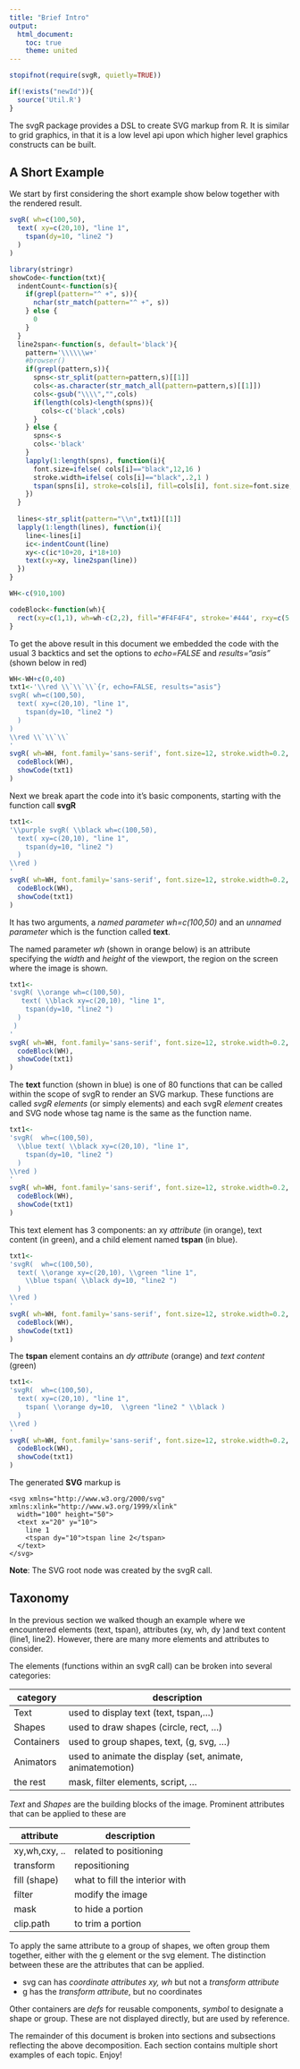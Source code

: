 ```yaml
---
title: "Brief Intro"
output:
  html_document:
    toc: true
    theme: united
---
```



```r
stopifnot(require(svgR, quietly=TRUE))
```

```r
if(!exists("newId")){
  source('Util.R')
}
```



The svgR package provides a DSL to create SVG markup from R. It is similar to
grid graphics, in that it is a low level api upon which higher level graphics
constructs can be built.

## A Short Example

We start by first considering the short example show below together
with the rendered result.

```r
svgR( wh=c(100,50),
  text( xy=c(20,10), "line 1", 
    tspan(dy=10, "line2 ")
  )
)
```

```r
library(stringr)
showCode<-function(txt){
  indentCount<-function(s){
    if(grepl(pattern="^ +", s)){
      nchar(str_match(pattern="^ +", s))   
    } else {
      0
    }
  }
  line2span<-function(s, default='black'){
    pattern='\\\\\\w+'
    #browser()
    if(grepl(pattern,s)){
      spns<-str_split(pattern=pattern,s)[[1]]
      cols<-as.character(str_match_all(pattern=pattern,s)[[1]])
      cols<-gsub("\\\\","",cols)
      if(length(cols)<length(spns)){
        cols<-c('black',cols)
      }
    } else {
      spns<-s
      cols<-'black'
    }
    lapply(1:length(spns), function(i){
      font.size=ifelse( cols[i]=="black",12,16 )
      stroke.width=ifelse( cols[i]=="black",.2,1 )
      tspan(spns[i], stroke=cols[i], fill=cols[i], font.size=font.size, stroke.width=stroke.width)
    })
  }
  
  lines<-str_split(pattern="\\n",txt1)[[1]]  
  lapply(1:length(lines), function(i){
    line<-lines[i]
    ic<-indentCount(line)
    xy<-c(ic*10+20, i*18+10)
    text(xy=xy, line2span(line))
  })
}

WH<-c(910,100)

codeBlock<-function(wh){
  rect(xy=c(1,1), wh=wh-c(2,2), fill="#F4F4F4", stroke='#444', rxy=c(5,5), stroke.width=.3)
}
```

To get the above result in this document we embedded the code with the
usual 3 backtics and set the options to *echo=FALSE* and *results="asis"* (shown below in red)

```r
WH<-WH+c(0,40)
txt1<-'\\red \\`\\`\\`{r, echo=FALSE, results="asis"}
svgR( wh=c(100,50),
  text( xy=c(20,10), "line 1", 
    tspan(dy=10, "line2 ")
  )
)
\\red \\`\\`\\`
'
svgR( wh=WH, font.family='sans-serif', font.size=12, stroke.width=0.2, letter.spacing=2,
  codeBlock(WH),
  showCode(txt1)
)
```

Next we break apart the code into it's basic components, starting with the function call **svgR**

```r
txt1<-
'\\purple svgR( \\black wh=c(100,50),
  text( xy=c(20,10), "line 1", 
    tspan(dy=10, "line2 ")
  )
\\red )
'
svgR( wh=WH, font.family='sans-serif', font.size=12, stroke.width=0.2, letter.spacing=2,
  codeBlock(WH),
  showCode(txt1)
)
```



It has two arguments, a *named parameter wh=c(100,50)* and  an *unnamed parameter*
which is the function called **text**. 

The named parameter *wh* (shown in orange below) is an attribute specifying the *width* and *height* of the viewport,
the region on the screen where the image is shown.

```r
txt1<-
'svgR( \\orange wh=c(100,50),
   text( \\black xy=c(20,10), "line 1", 
    tspan(dy=10, "line2 ")
  )
 )
'
svgR( wh=WH, font.family='sans-serif', font.size=12, stroke.width=0.2, letter.spacing=2,
  codeBlock(WH),
  showCode(txt1)
)
```

The **text** function (shown in blue) is one of 80 functions that can be called within the scope of 
svgR to render an SVG markup. These functions are called *svgR elements* (or simply elements)
and each svgR *element* creates and SVG node whose tag name is the same as the function name.

```r
txt1<-
'svgR(  wh=c(100,50),
  \\blue text( \\black xy=c(20,10), "line 1", 
    tspan(dy=10, "line2 ")
  )
\\red )
'
svgR( wh=WH, font.family='sans-serif', font.size=12, stroke.width=0.2, letter.spacing=2,
  codeBlock(WH),
  showCode(txt1)
)
```

This text element has 3 components: an xy *attribute* (in orange), text content (in green), 
and a child element named **tspan** (in blue).

```r
txt1<-
'svgR(  wh=c(100,50),
  text( \\orange xy=c(20,10), \\green "line 1", 
    \\blue tspan( \\black dy=10, "line2 ")
  )
\\red )
'
svgR( wh=WH, font.family='sans-serif', font.size=12, stroke.width=0.2, letter.spacing=2,
  codeBlock(WH),
  showCode(txt1)
)
```

The **tspan** element contains an *dy attribute* (orange) and *text content* (green)

```r
txt1<-
'svgR(  wh=c(100,50),
  text( xy=c(20,10), "line 1", 
    tspan( \\orange dy=10,  \\green "line2 " \\black )
  )
\\red )
'
svgR( wh=WH, font.family='sans-serif', font.size=12, stroke.width=0.2, letter.spacing=2,
  codeBlock(WH),
  showCode(txt1)
)
```

The  generated **SVG** markup is 

```
<svg xmlns="http://www.w3.org/2000/svg" xmlns:xlink="http://www.w3.org/1999/xlink"
  width="100" height="50">
  <text x="20" y="10">
    line 1
    <tspan dy="10">tspan line 2</tspan>
  </text>
</svg>
```

**Note**: The  SVG root node was created by the svgR call.


## Taxonomy

In the previous section we walked though an example where we
encountered  elements (text, tspan), attributes (xy, wh, dy )and text content (line1, line2).
However, there are many more elements and attributes to consider. 

The elements (functions within an svgR call) can be broken into 
several categories:


category | description
------|------------
Text | used to display text (text, tspan,...)
Shapes | used to draw shapes (circle, rect, ...)
Containers | used to group shapes, text, (g, svg, ...)
Animators | used to animate the display (set, animate, animatemotion)
the rest | mask, filter elements, script, ...


*Text* and *Shapes* are the building blocks of the image. Prominent attributes
that can be applied to these are 

attribute | description
-----------|----------------
xy,wh,cxy, ..| related to positioning
transform | repositioning
fill (shape) | what to fill the interior with
filter| modify the image
mask | to hide a portion
clip.path | to trim a portion

To apply the
same attribute to a group of shapes, we often group them together,
either with the g element or the svg element. 
The distinction between these are the attributes that can be applied. 

- svg can has *coordinate attributes xy, wh* but not a *transform attribute*
- g has the *transform attribute*, but no coordinates

Other containers are *defs* for reusable components, *symbol* to designate a shape
or group. These are not displayed directly, but are used by reference. 

The remainder of this document is broken into sections and subsections reflecting
the above decomposition.  Each section contains multiple short examples of each topic.
Enjoy!

